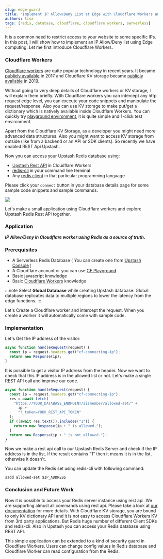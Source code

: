 ```yaml
---
slug: edge-guard
title: "Implement IP Allow/Deny List at Edge with Cloudflare Workers and Upstash Redis"
authors: lisa
tags: [redis, database, cloudflare, cloudflare workers, serverless]
---
```


It is a common need to restrict access to your website to some specific IPs.
In this post, I will show how to implement an IP Allow/Deny list using Edge computing. Let me first introduce Cloudflare Workers.

### Cloudflare Workers

[Cloudflare workers](https://workers.cloudflare.com/) are quite popular technology in recent years. It became [publicly available](https://blog.cloudflare.com/introducing-cloudflare-workers/) in 2017 and
Cloudflare KV storage became [publicly available](https://blog.cloudflare.com/workers-kv-is-ga/) in 2019.

Without going to very deep details of Cloudflare workers or KV storage, I will explain them briefly.
With Cloudflare workers you can intercept any http request edge level, you can execute your code snippets and manipulate the request/response.
Also you can use KV storage to make put/get a dictionary which is natively available inside Cloudflare Workers.
You can quickly try [playground environment](https://cloudflareworkers.com/), it is quite simple and 1-click test environment.

Apart from the Cloudflare KV Storage, as a developer you might need more advanced data structures.
Also you might want to access KV storage from outside (like from a backend or an API or SDK clients).
So recently we have enabled REST Api Upstash.

Now you can access your [Upstash](https://upstash.com/) Redis database using:

- [Upstash Rest API](https://docs.upstash.com/features/restapi) in Cloudflare Workers
- [redis-cli](https://redis.io/topics/rediscli) in your command line terminal
- Any [redis client](https://redis.io/clients) in that particular programming language

Please click your `connect` button in your database details page for some sample code snippets and sample commands.

<img src="/img/blog/redis-connect.png" />

Let's make a small application using Cloudflare workers and explore Upstash Redis Rest API together.

### Application

**_IP Allow/Deny in Cloudflare worker using Redis as a source of truth._**

### Prerequisites

- A Serverless Redis Database ( You can create one from [Upstash Console](https://console.upstash.com/) )
- A Cloudflare account or you can use [CF Playground](https://developers.cloudflare.com/workers/learning/playground)
- Basic javascript knowledge
- Basic [Cloudflare Workers](https://developers.cloudflare.com/workers/get-started/guide) knowledge

:::note
Select **Global Database** while creating Upstash database. Global database replicates data to multiple regions to lower the latency from the edge functions.
:::

Let's Create a Cloudflare worker and intercept the request. When you create a worker it will automatically come with
sample code.

### Implementation

Let's Get the IP address of the visitor:

```javascript
async function handleRequest(request) {
  const ip = request.headers.get("cf-connecting-ip");
  return new Response(ip);
}
```

It is possible to get a visitor IP address from the header. Now we want to check that this IP address is in the allowed
list or not. Let's make a single REST API call and improve our code.

```javascript
async function handleRequest(request) {
  const ip = request.headers.get("cf-connecting-ip");
  res = await fetch(
    "https://YOUR_DATABASE_ENDPOINT/sismember/allowed-set/" +
      ip +
      "?_token=YOUR_REST_API_TOKEN"
  );
  if ((await res.text()).includes("1")) {
    return new Response(ip + " is allowed.");
  }
  return new Response(ip + " is not allowed.");
}
```

Now we make a rest api call to our Upstash Redis Server and check if the IP address is in the list. If the result
contains "1" then it means it is in the list, otherwise it doesn't.

You can update the Redis set using redis-cli with following command:

```
sadd allowed-set $IP_ADDRESS
```

### Conclusion and Future Work

Now it is possible to access your Redis server instance using rest api.
We are supporting almost all commands using rest api. Please take a look at [our documentation](https://docs.upstash.com/features/restapi) for more details.
With Cloudflare KV storage, you are bound to only KV dictionary API and it is not easy to access Cloudflare Workers KV from 3rd party applications.
But Redis huge number of different Client SDKs and redis-cli. Also in Upstash you can access your Redis database using REST API.

This simple application can be extended to a kind of security guard in Cloudflare Workers. Users can change config values in Redis database and Cloudflare Worker can read configuration from the Redis.
